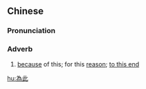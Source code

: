 {{also|为此}}
==Chinese==
{{zh-forms|s=为此}}

===Pronunciation===
{{zh-pron
|m=wèicǐ
|c=wai6 ci2
|cat=adv
}}

===Adverb===
{{zh-adv}}

# [[because]] of this; for this [[reason]]; [[to this end]]

[[hu:為此]]